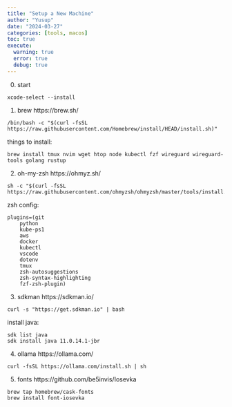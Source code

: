 ```yaml
---
title: "Setup a New Machine"
author: "Yusup"
date: "2024-03-27"
categories: [tools, macos]
toc: true
execute:
  warning: true
  error: true
  debug: true
---
```


0. start

```
xcode-select --install
```

1. brew https://brew.sh/
```
/bin/bash -c "$(curl -fsSL https://raw.githubusercontent.com/Homebrew/install/HEAD/install.sh)"
```

things to install:
```
brew install tmux nvim wget htop node kubectl fzf wireguard wireguard-tools golang rustup
```

2. oh-my-zsh https://ohmyz.sh/
```
sh -c "$(curl -fsSL https://raw.githubusercontent.com/ohmyzsh/ohmyzsh/master/tools/install.sh)"
```

zsh config:
```
plugins=(git
	python
	kube-ps1
	aws
	docker
	kubectl
	vscode
	dotenv
	tmux
	zsh-autosuggestions
	zsh-syntax-highlighting
	fzf-zsh-plugin)
```

3. sdkman https://sdkman.io/
```
curl -s "https://get.sdkman.io" | bash
```

install java:
```
sdk list java
sdk install java 11.0.14.1-jbr
```

4. ollama https://ollama.com/

```
curl -fsSL https://ollama.com/install.sh | sh
```

5. fonts https://github.com/be5invis/Iosevka

```
brew tap homebrew/cask-fonts
brew install font-iosevka
```